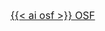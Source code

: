 [{{< ai osf >}} OSF]({{< meta osf >}}){.btn .btn-success .btn-lg .btn role="button" target="_blank" style="font-size: 1rem; text-transform: none;"}